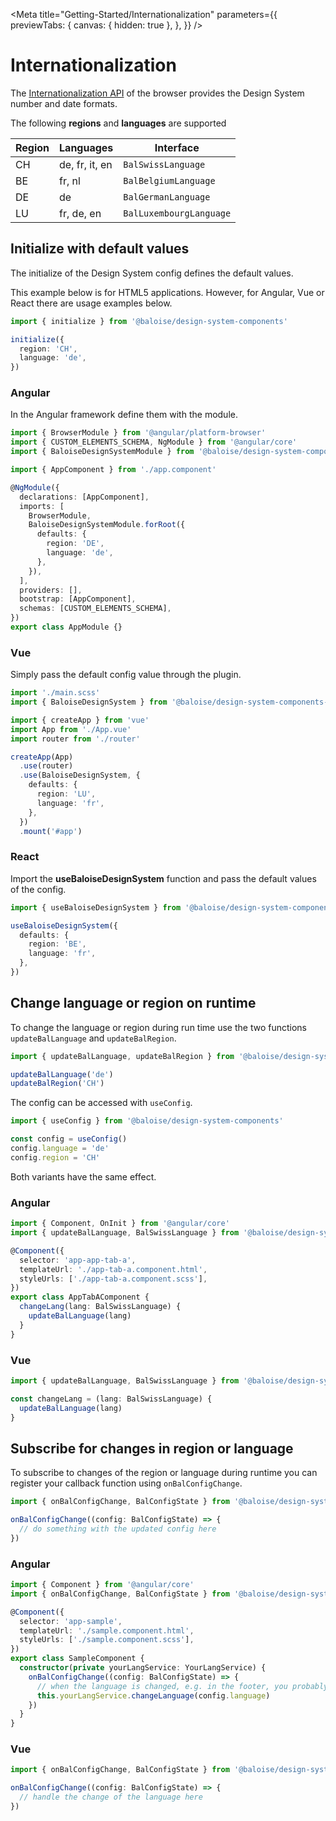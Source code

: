 
<Meta
  title="Getting-Started/Internationalization"
  parameters={{
    previewTabs: {
      canvas: { hidden: true },
    },
  }}
/>

# Internationalization

The [Internationalization API](https://developer.mozilla.org/en-US/docs/Web/JavaScript/Reference/Global_Objects/Intl) of the browser
provides the Design System number and date formats.

The following **regions** and **languages** are supported

| Region | Languages      | Interface               |
| ------ | -------------- | ----------------------- |
| CH     | de, fr, it, en | `BalSwissLanguage`      |
| BE     | fr, nl         | `BalBelgiumLanguage`    |
| DE     | de             | `BalGermanLanguage`     |
| LU     | fr, de, en     | `BalLuxembourgLanguage` |

## Initialize with default values

The initialize of the Design System config defines the default values.

This example below is for HTML5 applications.
However, for Angular, Vue or React there are usage examples below.

```typescript
import { initialize } from '@baloise/design-system-components'

initialize({
  region: 'CH',
  language: 'de',
})
```

### Angular

In the Angular framework define them with the module.

```typescript
import { BrowserModule } from '@angular/platform-browser'
import { CUSTOM_ELEMENTS_SCHEMA, NgModule } from '@angular/core'
import { BaloiseDesignSystemModule } from '@baloise/design-system-components-angular'

import { AppComponent } from './app.component'

@NgModule({
  declarations: [AppComponent],
  imports: [
    BrowserModule,
    BaloiseDesignSystemModule.forRoot({
      defaults: {
        region: 'DE',
        language: 'de',
      },
    }),
  ],
  providers: [],
  bootstrap: [AppComponent],
  schemas: [CUSTOM_ELEMENTS_SCHEMA],
})
export class AppModule {}
```

### Vue

Simply pass the default config value through the plugin.

```typescript
import './main.scss'
import { BaloiseDesignSystem } from '@baloise/design-system-components-vue'

import { createApp } from 'vue'
import App from './App.vue'
import router from './router'

createApp(App)
  .use(router)
  .use(BaloiseDesignSystem, {
    defaults: {
      region: 'LU',
      language: 'fr',
    },
  })
  .mount('#app')
```

### React

Import the **useBaloiseDesignSystem** function and pass the default values of the config.

```typescript
import { useBaloiseDesignSystem } from '@baloise/design-system-components-react'

useBaloiseDesignSystem({
  defaults: {
    region: 'BE',
    language: 'fr',
  },
})
```

## Change language or region on runtime

To change the language or region during run time use the two functions `updateBalLanguage` and `updateBalRegion`.

```typescript
import { updateBalLanguage, updateBalRegion } from '@baloise/design-system-components'

updateBalLanguage('de')
updateBalRegion('CH')
```

The config can be accessed with `useConfig`.

```typescript
import { useConfig } from '@baloise/design-system-components'

const config = useConfig()
config.language = 'de'
config.region = 'CH'
```

Both variants have the same effect.

### Angular

```typescript
import { Component, OnInit } from '@angular/core'
import { updateBalLanguage, BalSwissLanguage } from '@baloise/design-system-components'

@Component({
  selector: 'app-app-tab-a',
  templateUrl: './app-tab-a.component.html',
  styleUrls: ['./app-tab-a.component.scss'],
})
export class AppTabAComponent {
  changeLang(lang: BalSwissLanguage) {
    updateBalLanguage(lang)
  }
}
```

### Vue

```typescript
import { updateBalLanguage, BalSwissLanguage } from '@baloise/design-system-components'

const changeLang = (lang: BalSwissLanguage) {
  updateBalLanguage(lang)
}
```

## Subscribe for changes in region or language

To subscribe to changes of the region or language during runtime you can register your callback function using `onBalConfigChange`.

```typescript
import { onBalConfigChange, BalConfigState } from '@baloise/design-system-components'

onBalConfigChange((config: BalConfigState) => {
  // do something with the updated config here
})
```

### Angular

```typescript
import { Component } from '@angular/core'
import { onBalConfigChange, BalConfigState } from '@baloise/design-system-components'

@Component({
  selector: 'app-sample',
  templateUrl: './sample.component.html',
  styleUrls: ['./sample.component.scss'],
})
export class SampleComponent {
  constructor(private yourLangService: YourLangService) {
    onBalConfigChange((config: BalConfigState) => {
      // when the language is changed, e.g. in the footer, you probably want to update it in your translations service
      this.yourLangService.changeLanguage(config.language)
    })
  }
}
```

### Vue

```typescript
import { onBalConfigChange, BalConfigState } from '@baloise/design-system-components'

onBalConfigChange((config: BalConfigState) => {
  // handle the change of the language here
})
```

<bal-doc-github link="/stories/getting-started/04-internationalization.stories.mdx"></bal-doc-github>
